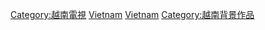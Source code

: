 [[Category:越南電視|Category:越南電視]]
[[Category:各国背景电视剧|Vietnam]]
[[Category:亞洲各國背景電視劇|Vietnam]]
[[Category:越南背景作品|Category:越南背景作品]]